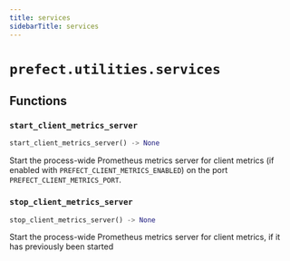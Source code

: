```yaml
---
title: services
sidebarTitle: services
---
```


# `prefect.utilities.services`

## Functions

### `start_client_metrics_server`

```python
start_client_metrics_server() -> None
```


Start the process-wide Prometheus metrics server for client metrics (if enabled
with `PREFECT_CLIENT_METRICS_ENABLED`) on the port `PREFECT_CLIENT_METRICS_PORT`.


### `stop_client_metrics_server`

```python
stop_client_metrics_server() -> None
```


Start the process-wide Prometheus metrics server for client metrics, if it has
previously been started

